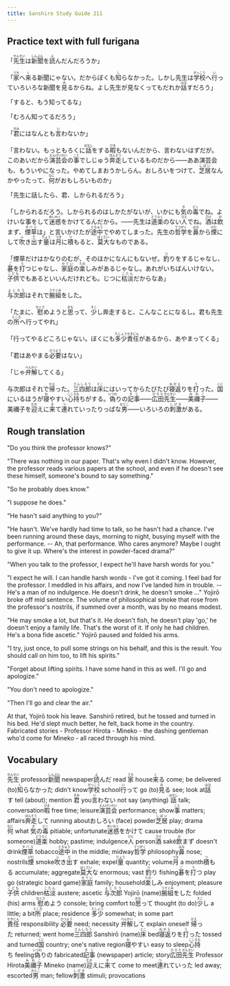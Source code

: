 ```yaml
---
title: Sanshiro Study Guide 211
---
```


## Practice text with full furigana

<p>
「<ruby><rb>先生</rb><rt>せんせい</rt></ruby>は<ruby><rb>新聞</rb><rt>しんぶん</rt></ruby>を<ruby><rb>読</rb><rt>よ</rt></ruby>んだんだろうか」
</p>

<p>
「<ruby><rb>家</rb><rt>うち</rt></ruby>へ<ruby><rb>来</rb><rt>く</rt></ruby>る新聞にゃない。だからぼくも<ruby><rb>知</rb><rt>し</rt></ruby>らなかった。しかし先生は<ruby><rb>学校</rb><rt>がっこう</rt></ruby>へ<ruby><rb>行</rb><rt>い</rt></ruby>っていろいろな新聞を<ruby><rb>見</rb><rt>み</rt></ruby>るからね。よし先生が見なくってもだれか<ruby><rb>話</rb><rt>はな</rt></ruby>すだろう」
</p>

「すると、もう知ってるな」

「むろん知ってるだろう」

<p>
「<ruby><rb>君</rb><rt>きみ</rt></ruby>にはなんとも<ruby><rb>言</rb><rt>い</rt></ruby>わないか」
</p>

<p>
「言わない。もっともろくに<ruby><rb>話</rb><rt>はなし</rt></ruby>をする<ruby><rb>暇</rb><rt>ひま</rt></ruby>もないんだから、言わないはずだが。このあいだから<ruby><rb>演芸会</rb><rt>えんげいかい</rt></ruby>の<ruby><rb>事</rb><rt>こと</rt></ruby>でしじゅう<ruby><rb>奔走</rb><rt>ほんそう</rt></ruby>しているものだから――ああ演芸会も、もういやになった。やめてしまおうかしらん。おしろいをつけて、<ruby><rb>芝居</rb><rt>しばい</rt></ruby>なんかやったって、<ruby><rb>何</rb><rt>なに</rt></ruby>がおもしろいものか」
</p>

「先生に話したら、君、しかられるだろう」

<p>
「しかられるだろう。しかられるのはしかたがないが、いかにも<ruby><rb>気</rb><rt>き</rt></ruby>の<ruby><rb>毒</rb><rt>どく</rt></ruby>でね。よけいな事をして<ruby><rb>迷惑</rb><rt>めいわく</rt></ruby>をかけてるんだから。――先生は<ruby><rb>道楽</rb><rt>どうらく</rt></ruby>のない<ruby><rb>人</rb><rt>ひと</rt></ruby>でね。<ruby><rb>酒</rb><rt>さけ</rt></ruby>は<ruby><rb>飲</rb><rt>の</rt></ruby>まず、<ruby><rb>煙草</rb><rt>タバコ</rt></ruby>は」と言いかけたが<ruby><rb>途中</rb><rt>とちゅう</rt></ruby>でやめてしまった。先生の<ruby><rb>哲学</rb><rt>てつがく</rt></ruby>を<ruby><rb>鼻</rb><rt>はな</rt></ruby>から<ruby><rb>煙</rb><rt>けむ</rt></ruby>にして<ruby><rb>吹</rb><rt>ふ</rt></ruby>き<ruby><rb>出</rb><rt>だ</rt></ruby>す<ruby><rb>量</rb><rt>りょう</rt></ruby>は<ruby><rb>月</rb><rt>つき</rt></ruby>に<ruby><rb>積</rb><rt>つ</rt></ruby>もると、<ruby><rb>莫大</rb><rt>ばくだい</rt></ruby>なものである。
</p>

<p>
「煙草だけはかなりのむが、そのほかになんにもないぜ。<ruby><rb>釣</rb><rt>つ</rt></ruby>りをするじゃなし、<ruby><rb>碁</rb><rt>ご</rt></ruby>を<ruby><rb>打</rb><rt>う</rt></ruby>つじゃなし、<ruby><rb>家庭</rb><rt>かてい</rt></ruby>の<ruby><rb>楽</rb><rt>たの</rt></ruby>しみがあるじゃなし。あれがいちばんいけない。<ruby><rb>子供</rb><rt>こども</rt></ruby>でもあるといいんだけれども。じつに<ruby><rb>枯淡</rb><rt>こたん</rt></ruby>だからなあ」
</p>

<p>
<ruby><rb>与次郎</rb><rt>よじろう</rt></ruby>はそれで<ruby><rb>腕組</rb><rt>うでぐみ</rt></ruby>をした。
</p>

<p>
「たまに、<ruby><rb>慰</rb><rt>なぐさ</rt></ruby>めようと<ruby><rb>思</rb><rt>おも</rt></ruby>って、<ruby><rb>少</rb><rt>すこ</rt></ruby>し奔走すると、こんなことになるし。君も先生の<ruby><rb>所</rb><rt>ところ</rt></ruby>へ行ってやれ」
</p>

<p>
「行ってやるどころじゃない。ぼくにも<ruby><rb>多少</rb><rt>たしょう</rt></ruby><ruby><rb>責任</rb><rt>せきにん</rt></ruby>があるから、あやまってくる」
</p>

<p>
「君はあやまる<ruby><rb>必要</rb><rt>ひつよう</rt></ruby>はない」
</p>

<p>
「じゃ<ruby><rb>弁解</rb><rt>べんかい</rt></ruby>してくる」
</p>

<p>
与次郎はそれで<ruby><rb>帰</rb><rt>かえ</rt></ruby>った。<ruby><rb>三四郎</rb><rt>さんしろう</rt></ruby>は<ruby><rb>床</rb><rt>とこ</rt></ruby>にはいってからたびたび<ruby><rb>寝返</rb><rt>ねがえ</rt></ruby>りを<ruby><rb>打</rb><rt>う</rt></ruby>った。<ruby><rb>国</rb><rt>くに</rt></ruby>にいるほうが<ruby><rb>寝</rb><rt>ね</rt></ruby>やすい<ruby><rb>心持</rb><rt>こころも</rt></ruby>ちがする。<ruby><rb>偽</rb><rt>いつわ</rt></ruby>りの<ruby><rb>記事</rb><rt>きじ</rt></ruby>――<ruby><rb>広田</rb><rt>ひろた</rt></ruby><ruby><rb>先生</rb><rt>せんせい</rt></ruby>――<ruby><rb>美禰子</rb><rt>みねこ</rt></ruby>――美禰子を<ruby><rb>迎</rb><rt>むか</rt></ruby>えに<ruby><rb>来</rb><rt>き</rt></ruby>て<ruby><rb>連</rb><rt>つ</rt></ruby>れていったりっぱな<ruby><rb>男</rb><rt>おとこ</rt></ruby>――いろいろの<ruby><rb>刺激</rb><rt>しげき</rt></ruby>がある。
</p>


## Rough translation

"Do you think the professor knows?"

"There was nothing in our paper. That's why even I didn't know. However, the professor reads various papers at the school, and even if he doesn't see these himself, someone's bound to say something."

"So he probably does know."

"I suppose he does."

"He hasn't said anything to you?"

"He hasn't. We've hardly had time to talk, so he hasn't had a chance. I've been running around these days, morning to night, busying myself with the performance. -- Ah, that performance. Who cares anymore? Maybe I ought to give it up. Where's the interest in powder-faced drama?"

"When you talk to the professor, I expect he'll have harsh words for you."

"I expect he will. I can handle harsh words - I've got it coming. I feel bad for the professor. I meddled in his affairs, and now I've landed him in trouble. -- He's a man of no indulgence. He doesn't drink, he doesn't smoke ..." Yojirō broke off mid sentence. The volume of philosophical smoke that rose from the professor's nostrils, if summed over a month, was by no means modest.

"He may smoke a lot, but that's it. He doesn't fish, he doesn't play 'go,' he doesn't enjoy a family life. That's the worst of it. If only he had children. He's a bona fide ascetic." Yojirō paused and folded his arms.

"I try, just once, to pull some strings on his behalf, and this is the result. You should call on him too, to lift his spirits."

"Forget about lifting spirits. I have some hand in this as well. I'll go and apologize."

"You don't need to apologize."

"Then I'll go and clear the air."

At that, Yojirō took his leave. Sanshirō retired, but he tossed and turned in his bed. He'd slept much better, he felt, back home in the country. Fabricated stories - Professor Hirota - Mineko - the dashing gentleman who'd come for Mineko - all raced through his mind. 


## Vocabulary

<p>
<span class="vocabstudy"><ruby><rb>先生</rb><rt>せんせい</rt></ruby>&nbsp;professor</span><span class="vocabstudy"><ruby><rb>新聞</rb><rt>しんぶん</rt></ruby>&nbsp;newspaper</span><span class="vocabstudy"><ruby><rb>読</rb><rt>よ</rt></ruby>んだ&nbsp;read</span>
<span class="vocabstudy"><ruby><rb>家</rb><rt>うち</rt></ruby>&nbsp;house</span><span class="vocabstudy"><ruby><rb>来</rb><rt>く</rt></ruby>る&nbsp;come; be delivered (to)</span><span class="vocabstudy"><ruby><rb>知</rb><rt>し</rt></ruby>らなかった&nbsp;didn't know</span><span class="vocabstudy"><ruby><rb>学校</rb><rt>がっこう</rt></ruby>&nbsp;school</span><span class="vocabstudy"><ruby><rb>行</rb><rt>い</rt></ruby>って&nbsp;go (to)</span><span class="vocabstudy"><ruby><rb>見</rb><rt>み</rt></ruby>る&nbsp;see; look at</span><span class="vocabstudy"><ruby><rb>話</rb><rt>はな</rt></ruby>す&nbsp;tell (about); mention</span>
<span class="vocabstudy"><ruby><rb>君</rb><rt>きみ</rt></ruby>&nbsp;you</span><span class="vocabstudy"><ruby><rb>言</rb><rt>い</rt></ruby>わない&nbsp;not say (anything)</span>
<span class="vocabstudy"><ruby><rb>話</rb><rt>はなし</rt></ruby>&nbsp;talk; conversation</span><span class="vocabstudy"><ruby><rb>暇</rb><rt>ひま</rt></ruby>&nbsp;free time; leisure</span><span class="vocabstudy"><ruby><rb>演芸会</rb><rt>えんげいかい</rt></ruby>&nbsp;performance; show</span><span class="vocabstudy"><ruby><rb>事</rb><rt>こと</rt></ruby>&nbsp;matters; affairs</span><span class="vocabstudy"><ruby><rb>奔走</rb><rt>ほんそう</rt></ruby>して&nbsp;running about</span><span class="vocabstudy">おしろい&nbsp;(face) powder</span><span class="vocabstudy"><ruby><rb>芝居</rb><rt>しばい</rt></ruby>&nbsp;play; drama</span><span class="vocabstudy"><ruby><rb>何</rb><rt>なに</rt></ruby>&nbsp;what</span>
<span class="vocabstudy"><ruby><rb>気</rb><rt>き</rt></ruby>の<ruby><rb>毒</rb><rt>どく</rt></ruby>&nbsp;pitiable; unfortunate</span><span class="vocabstudy"><ruby><rb>迷惑</rb><rt>めいわく</rt></ruby>をかけて&nbsp;cause trouble (for someone)</span><span class="vocabstudy"><ruby><rb>道楽</rb><rt>どうらく</rt></ruby>&nbsp;hobby; pastime; indulgence</span><span class="vocabstudy"><ruby><rb>人</rb><rt>ひと</rt></ruby>&nbsp;person</span><span class="vocabstudy"><ruby><rb>酒</rb><rt>さけ</rt></ruby>&nbsp;saké</span><span class="vocabstudy"><ruby><rb>飲</rb><rt>の</rt></ruby>まず&nbsp;doesn't drink</span><span class="vocabstudy"><ruby><rb>煙草</rb><rt>タバコ</rt></ruby>&nbsp;tobacco</span><span class="vocabstudy"><ruby><rb>途中</rb><rt>とちゅう</rt></ruby>&nbsp;in the middle; midway</span><span class="vocabstudy"><ruby><rb>哲学</rb><rt>てつがく</rt></ruby>&nbsp;philosophy</span><span class="vocabstudy"><ruby><rb>鼻</rb><rt>はな</rt></ruby>&nbsp;nose; nostrils</span><span class="vocabstudy"><ruby><rb>煙</rb><rt>けむ</rt></ruby>&nbsp;smoke</span><span class="vocabstudy"><ruby><rb>吹</rb><rt>ふ</rt></ruby>き<ruby><rb>出</rb><rt>だ</rt></ruby>す&nbsp;exhale; expel</span><span class="vocabstudy"><ruby><rb>量</rb><rt>りょう</rt></ruby>&nbsp;quantity; volume</span><span class="vocabstudy"><ruby><rb>月</rb><rt>つき</rt></ruby>&nbsp;a month</span><span class="vocabstudy"><ruby><rb>積</rb><rt>つ</rt></ruby>もる&nbsp;accumulate; aggregate</span><span class="vocabstudy"><ruby><rb>莫大</rb><rt>ばくだい</rt></ruby>な&nbsp;enormous; vast</span>
<span class="vocabstudy"><ruby><rb>釣</rb><rt>つ</rt></ruby>り&nbsp;fishing</span><span class="vocabstudy"><ruby><rb>碁</rb><rt>ご</rt></ruby>を<ruby><rb>打</rb><rt>う</rt></ruby>つ&nbsp;play go (strategic board game)</span><span class="vocabstudy"><ruby><rb>家庭</rb><rt>かてい</rt></ruby>&nbsp;family; household</span><span class="vocabstudy"><ruby><rb>楽</rb><rt>たの</rt></ruby>しみ&nbsp;enjoyment; pleasure</span><span class="vocabstudy"><ruby><rb>子供</rb><rt>こども</rt></ruby>&nbsp;children</span><span class="vocabstudy"><ruby><rb>枯淡</rb><rt>こたん</rt></ruby>&nbsp;austere; ascetic</span>
<span class="vocabstudy"><ruby><rb>与次郎</rb><rt>よじろう</rt></ruby>&nbsp;Yojirō (name)</span><span class="vocabstudy"><ruby><rb>腕組</rb><rt>うでぐみ</rt></ruby>をした&nbsp;folded (his) arms</span>
<span class="vocabstudy"><ruby><rb>慰</rb><rt>なぐさ</rt></ruby>めよう&nbsp;console; bring comfort to</span><span class="vocabstudy"><ruby><rb>思</rb><rt>おも</rt></ruby>って&nbsp;thought (to do)</span><span class="vocabstudy"><ruby><rb>少</rb><rt>すこ</rt></ruby>し&nbsp;a little; a bit</span><span class="vocabstudy"><ruby><rb>所</rb><rt>ところ</rt></ruby>&nbsp;place; residence</span>
<span class="vocabstudy"><ruby><rb>多少</rb><rt>たしょう</rt></ruby>&nbsp;somewhat; in some part</span><span class="vocabstudy"><ruby><rb>責任</rb><rt>せきにん</rt></ruby>&nbsp;responsibility</span>
<span class="vocabstudy"><ruby><rb>必要</rb><rt>ひつよう</rt></ruby>&nbsp;need; necessity</span>
<span class="vocabstudy"><ruby><rb>弁解</rb><rt>べんかい</rt></ruby>して&nbsp;explain oneself</span>
<span class="vocabstudy"><ruby><rb>帰</rb><rt>かえ</rt></ruby>った&nbsp;returned; went home</span><span class="vocabstudy"><ruby><rb>三四郎</rb><rt>さんしろう</rt></ruby>&nbsp;Sanshirō (name)</span><span class="vocabstudy"><ruby><rb>床</rb><rt>とこ</rt></ruby>&nbsp;bed</span><span class="vocabstudy"><ruby><rb>寝返</rb><rt>ねがえ</rt></ruby>りを<ruby><rb>打</rb><rt>う</rt></ruby>った&nbsp;tossed and turned</span><span class="vocabstudy"><ruby><rb>国</rb><rt>くに</rt></ruby>&nbsp;country; one's native region</span><span class="vocabstudy"><ruby><rb>寝</rb><rt>ね</rt></ruby>やすい&nbsp;easy to sleep</span><span class="vocabstudy"><ruby><rb>心持</rb><rt>こころも</rt></ruby>ち&nbsp;feeling</span><span class="vocabstudy"><ruby><rb>偽</rb><rt>いつわ</rt></ruby>りの&nbsp;fabricated</span><span class="vocabstudy"><ruby><rb>記事</rb><rt>きじ</rt></ruby>&nbsp;(newspaper) article; story</span><span class="vocabstudy"><ruby><rb>広田</rb><rt>ひろた</rt></ruby><ruby><rb>先生</rb><rt>せんせい</rt></ruby>&nbsp;Professor Hirota</span><span class="vocabstudy"><ruby><rb>美禰子</rb><rt>みねこ</rt></ruby>&nbsp;Mineko (name)</span><span class="vocabstudy"><ruby><rb>迎</rb><rt>むか</rt></ruby>えに<ruby><rb>来</rb><rt>き</rt></ruby>て&nbsp;come to meet</span><span class="vocabstudy"><ruby><rb>連</rb><rt>つ</rt></ruby>れていった&nbsp;led away; escorted</span><span class="vocabstudy"><ruby><rb>男</rb><rt>おとこ</rt></ruby>&nbsp;man; fellow</span><span class="vocabstudy"><ruby><rb>刺激</rb><rt>しげき</rt></ruby>&nbsp;stimuli; provocations</span>
</p>
